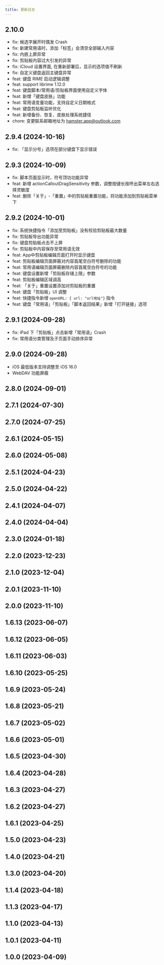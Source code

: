 ```yaml
---
title: 更新日志
---
```


## 2.10.0

- fix: 候选字展开时偶发 Crash
- fix: 新建常用语时，添加「标签」会清空全部输入内容
- fix: 内嵌上屏异常
- fix: 剪贴板内容过大引发的异常
- fix: iCloud 设置界面, 在重新部署后，显示的选项值不刷新
- fix: 自定义键盘返回主键盘异常
- feat: 键盘 RIME 启动逻辑调整
- feat: support librime 1.12.0
- feat: 键盘脚本/常用语/剪贴板界面使用自定义字体
- feat: 新增「键盘皮肤」功能
- feat: 常用语变量功能，支持自定义日期格式
- feat: 键盘剪贴板监听优化
- feat: 新增备份、恢复、皮肤处理系统捷径
- chore: 变更联系邮箱地址为 hamster.app@outlook.com

## 2.9.4 (2024-10-16)

- fix: 「显示分号」选项在部分键盘下显示错误

## 2.9.3 (2024-10-09)

- fix: 脚本页面显示时，符号顶功功能异常
- feat: 新增 actionCalloutDragSensitivity 参数，调整按键长按呼出菜单左右选择灵敏度
- feat: 删除「关于」-「重置」中的剪贴板重置功能，将功能添加到剪贴板菜单下

## 2.9.2 (2024-10-01)

- fix: 系统快捷指令「添加至剪贴板」没有校验剪贴板最大数量
- fix: 剪贴板导出功能异常
- fix: 键盘剪贴板点击不上屏
- fix: 剪贴板中内容保存至常用语无效
- feat: App中剪贴板编辑页面打开时显示键盘
- feat: 剪贴板编辑页面屏蔽对内容首尾空白符号删除的功能
- feat: 常用语编辑页面屏蔽删除内容首尾空白符号的功能
- feat: 键盘设置新增「剪贴板存储上限」参数
- feat: 剪贴板编辑区域调高
- feat: 「关于」重置设置添加对剪贴板的重置
- feat: 键盘「剪贴板」UI 调整
- feat: 快捷指令新增 `openURL: { url: "url地址"}` 指令
- feat: 键盘「常用语」「剪贴板」「脚本返回结果」新增「打开链接」选项

## 2.9.1 (2024-09-28)

- fix: iPad 下「剪贴板」点击新增「常用语」Crash
- fix: 常用语分类管理及子页面手动排序异常

## 2.9.0 (2024-09-28)

- iOS 最低版本支持调整至 iOS 16.0
- WebDAV 功能屏蔽

## 2.8.0 (2024-09-01)

## 2.7.1 (2024-07-30)

## 2.7.0 (2024-07-25)

## 2.6.1 (2024-05-15)

## 2.6.0 (2024-05-08)

## 2.5.1 (2024-04-23)

## 2.5.0 (2024-04-22)

## 2.4.1 (2024-04-07)

## 2.4.0 (2024-04-04)

## 2.3.0 (2024-01-18)

## 2.2.0 (2023-12-23)

## 2.1.0 (2023-12-04)

## 2.0.1 (2023-11-10)

## 2.0.0 (2023-11-10)

## 1.6.13 (2023-06-07)

## 1.6.12 (2023-06-05)

## 1.6.11 (2023-06-03)

## 1.6.10 (2023-05-25)

## 1.6.9 (2023-05-24)

## 1.6.8 (2023-05-21)

## 1.6.7 (2023-05-02)

## 1.6.6 (2023-05-01)

## 1.6.5 (2023-04-30)

## 1.6.4 (2023-04-28)

## 1.6.3 (2023-04-27)

## 1.6.2 (2023-04-27)

## 1.6.1 (2023-04-25)

## 1.5.0 (2023-04-23)

## 1.4.0 (2023-04-21)

## 1.3.0 (2023-04-20)

## 1.1.4 (2023-04-18)

## 1.1.3 (2023-04-17)

## 1.1.0 (2023-04-13)

## 1.0.1 (2023-04-11)

## 1.0.0 (2023-04-09)
